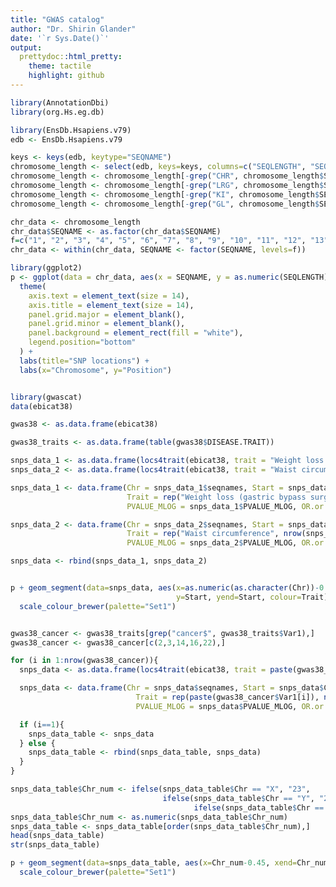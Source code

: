 ```yaml
---
title: "GWAS catalog"
author: "Dr. Shirin Glander"
date: '`r Sys.Date()`'
output:
  prettydoc::html_pretty:
    theme: tactile
    highlight: github
---
```


```r
library(AnnotationDbi)
library(org.Hs.eg.db)

library(EnsDb.Hsapiens.v79)
edb <- EnsDb.Hsapiens.v79

keys <- keys(edb, keytype="SEQNAME")
chromosome_length <- select(edb, keys=keys, columns=c("SEQLENGTH", "SEQNAME"), keytype="SEQNAME")
chromosome_length <- chromosome_length[-grep("CHR", chromosome_length$SEQNAME), ]
chromosome_length <- chromosome_length[-grep("LRG", chromosome_length$SEQNAME), ]
chromosome_length <- chromosome_length[-grep("KI", chromosome_length$SEQNAME), ]
chromosome_length <- chromosome_length[-grep("GL", chromosome_length$SEQNAME), ]

chr_data <- chromosome_length
chr_data$SEQNAME <- as.factor(chr_data$SEQNAME)
f=c("1", "2", "3", "4", "5", "6", "7", "8", "9", "10", "11", "12", "13", "14", "15", "16", "17", "18", "19", "20", "21", "22", "X", "Y", "MT")
chr_data <- within(chr_data, SEQNAME <- factor(SEQNAME, levels=f))

library(ggplot2)
p <- ggplot(data = chr_data, aes(x = SEQNAME, y = as.numeric(SEQLENGTH))) + geom_bar(stat = "identity", fill = "grey90", color = "black") +
  theme(
    axis.text = element_text(size = 14),
    axis.title = element_text(size = 14),
    panel.grid.major = element_blank(),
    panel.grid.minor = element_blank(),
    panel.background = element_rect(fill = "white"),
    legend.position="bottom"
  ) +
  labs(title="SNP locations") +
  labs(x="Chromosome", y="Position")


library(gwascat)
data(ebicat38)

gwas38 <- as.data.frame(ebicat38)

gwas38_traits <- as.data.frame(table(gwas38$DISEASE.TRAIT))

snps_data_1 <- as.data.frame(locs4trait(ebicat38, trait = "Weight loss (gastric bypass surgery)", tag="DISEASE/TRAIT"))
snps_data_2 <- as.data.frame(locs4trait(ebicat38, trait = "Waist circumference", tag="DISEASE/TRAIT"))

snps_data_1 <- data.frame(Chr = snps_data_1$seqnames, Start = snps_data_1$CHR_POS, SNPid = snps_data_1$SNPS,
                          Trait = rep("Weight loss (gastric bypass surgery)", nrow(snps_data_1)),
                          PVALUE_MLOG = snps_data_1$PVALUE_MLOG, OR.or.BETA = snps_data_1$OR.or.BETA)

snps_data_2 <- data.frame(Chr = snps_data_2$seqnames, Start = snps_data_2$CHR_POS, SNPid = snps_data_2$SNPS,
                          Trait = rep("Waist circumference", nrow(snps_data_2)),
                          PVALUE_MLOG = snps_data_2$PVALUE_MLOG, OR.or.BETA = snps_data_2$OR.or.BETA)

snps_data <- rbind(snps_data_1, snps_data_2)


p + geom_segment(data=snps_data, aes(x=as.numeric(as.character(Chr))-0.45, xend=as.numeric(as.character(Chr))+0.45,
                                     y=Start, yend=Start, colour=Trait), size=2, alpha = 0.5) +
  scale_colour_brewer(palette="Set1")


gwas38_cancer <- gwas38_traits[grep("cancer$", gwas38_traits$Var1),]
gwas38_cancer <- gwas38_cancer[c(2,3,14,16,22),]

for (i in 1:nrow(gwas38_cancer)){
  snps_data <- as.data.frame(locs4trait(ebicat38, trait = paste(gwas38_cancer$Var1[i]), tag="DISEASE/TRAIT"))

  snps_data <- data.frame(Chr = snps_data$seqnames, Start = snps_data$CHR_POS, SNPid = snps_data$SNPS,
                            Trait = rep(paste(gwas38_cancer$Var1[i]), nrow(snps_data)),
                            PVALUE_MLOG = snps_data$PVALUE_MLOG, OR.or.BETA = snps_data$OR.or.BETA)

  if (i==1){
    snps_data_table <- snps_data
  } else {
    snps_data_table <- rbind(snps_data_table, snps_data)
  }
}

snps_data_table$Chr_num <- ifelse(snps_data_table$Chr == "X", "23",
                                  ifelse(snps_data_table$Chr == "Y", "24",
                                         ifelse(snps_data_table$Chr == "MT", "25", as.character(snps_data_table$Chr))))
snps_data_table$Chr_num <- as.numeric(snps_data_table$Chr_num)
snps_data_table <- snps_data_table[order(snps_data_table$Chr_num),]
head(snps_data_table)
str(snps_data_table)

p + geom_segment(data=snps_data_table, aes(x=Chr_num-0.45, xend=Chr_num+0.45, y=Start, yend=Start, colour=Trait), size=2, alpha = 0.3) +
  scale_colour_brewer(palette="Set1")

```

